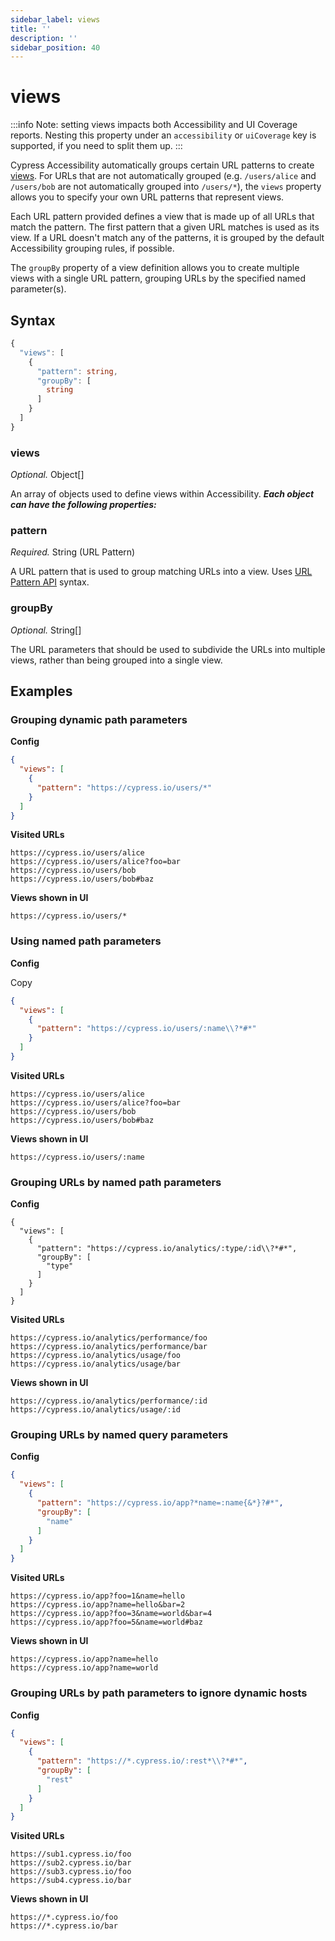 ```yaml
---
sidebar_label: views
title: ''
description: ''
sidebar_position: 40
---
```


# views

:::info
  Note: setting views impacts both Accessibility and UI Coverage reports.
  Nesting this property under an `accessibility` or `uiCoverage` key is
  supported, if you need to split them up.
:::

Cypress Accessibility automatically groups certain URL patterns to create [views](https://cypressio.gitbook.io/ui-coverage/important-concepts/views). For URLs that are not automatically grouped (e.g. `/users/alice` and `/users/bob` are not automatically grouped into `/users/*`), the `views` property allows you to specify your own URL patterns that represent views.

Each URL pattern provided defines a view that is made up of all URLs that match the pattern. The first pattern that a given URL matches is used as its view. If a URL doesn't match any of the patterns, it is grouped by the default Accessibility grouping rules, if possible.

The `groupBy` property of a view definition allows you to create multiple views with a single URL pattern, grouping URLs by the specified named parameter(s).

## Syntax

```typescript
{
  "views": [
    {
      "pattern": string,
      "groupBy": [
        string
      ]
    }
  ]
}
```

### views <a href="#views" id="views"></a>

_Optional._ Object\[]

An array of objects used to define views within Accessibility. _**Each object can have the following properties:**_

### pattern <a href="#pattern" id="pattern"></a>

_Required._ String (URL Pattern)

A URL pattern that is used to group matching URLs into a view. Uses [URL Pattern API](https://developer.mozilla.org/en-US/docs/Web/API/URL\_Pattern\_API) syntax.

### groupBy <a href="#groupby" id="groupby"></a>

_Optional._ String\[]

The URL parameters that should be used to subdivide the URLs into multiple views, rather than being grouped into a single view.

## Examples <a href="#examples" id="examples"></a>

### Grouping dynamic path parameters <a href="#grouping-dynamic-path-parameters" id="grouping-dynamic-path-parameters"></a>

**Config**

```json
{
  "views": [
    {
      "pattern": "https://cypress.io/users/*"
    }
  ]
}
```

**Visited URLs**

```
https://cypress.io/users/alice
https://cypress.io/users/alice?foo=bar
https://cypress.io/users/bob
https://cypress.io/users/bob#baz
```

**Views shown in UI**

```
https://cypress.io/users/*
```

### Using named path parameters <a href="#using-named-path-parameters" id="using-named-path-parameters"></a>

**Config**

Copy

```json
{
  "views": [
    {
      "pattern": "https://cypress.io/users/:name\\?*#*"
    }
  ]
}
```

**Visited URLs**

```
https://cypress.io/users/alice
https://cypress.io/users/alice?foo=bar
https://cypress.io/users/bob
https://cypress.io/users/bob#baz
```

**Views shown in UI**

```
https://cypress.io/users/:name
```

### Grouping URLs by named path parameters <a href="#grouping-urls-by-named-path-parameters" id="grouping-urls-by-named-path-parameters"></a>

**Config**

```
{
  "views": [
    {
      "pattern": "https://cypress.io/analytics/:type/:id\\?*#*",
      "groupBy": [
        "type"
      ]
    }
  ]
}
```

**Visited URLs**

```
https://cypress.io/analytics/performance/foo
https://cypress.io/analytics/performance/bar
https://cypress.io/analytics/usage/foo
https://cypress.io/analytics/usage/bar
```

**Views shown in UI**

```
https://cypress.io/analytics/performance/:id
https://cypress.io/analytics/usage/:id
```

### Grouping URLs by named query parameters <a href="#grouping-urls-by-named-query-parameters" id="grouping-urls-by-named-query-parameters"></a>

**Config**

```json
{
  "views": [
    {
      "pattern": "https://cypress.io/app?*name=:name{&*}?#*",
      "groupBy": [
        "name"
      ]
    }
  ]
}
```

**Visited URLs**

```
https://cypress.io/app?foo=1&name=hello
https://cypress.io/app?name=hello&bar=2
https://cypress.io/app?foo=3&name=world&bar=4
https://cypress.io/app?foo=5&name=world#baz
```

**Views shown in UI**

```
https://cypress.io/app?name=hello
https://cypress.io/app?name=world
```

### Grouping URLs by path parameters to ignore dynamic hosts <a href="#grouping-urls-by-path-parameters-to-ignore-dynamic-hosts" id="grouping-urls-by-path-parameters-to-ignore-dynamic-hosts"></a>

**Config**

```json
{
  "views": [
    {
      "pattern": "https://*.cypress.io/:rest*\\?*#*",
      "groupBy": [
        "rest"
      ]
    }
  ]
}
```

**Visited URLs**

```url
https://sub1.cypress.io/foo
https://sub2.cypress.io/bar
https://sub3.cypress.io/foo
https://sub4.cypress.io/bar
```

**Views shown in UI**

```
https://*.cypress.io/foo
https://*.cypress.io/bar
```

